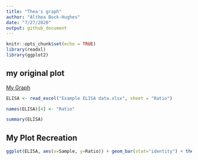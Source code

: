 ```yaml
---
title: "Thea's graph"
author: "Althea Bock-Hughes"
date: "7/27/2020"
output: github_document
---
```


```r
knitr::opts_chunk$set(echo = TRUE)
library(readxl)
library(ggplot2)


```
## my original plot 

[My Graph](example graph.png)


```r
ELISA <- read_excel("Example ELISA data.xlsx", sheet = "Ratio")

names(ELISA)[4] <- "Ratio"

summary(ELISA)
```

## My Plot Recreation 



```r
ggplot(ELISA, aes(x=Sample, y=Ratio)) + geom_bar(stat="identity") + theme(axis.text.x = element_text(angle = 90, vjust = 0.5, hjust=1))
```


